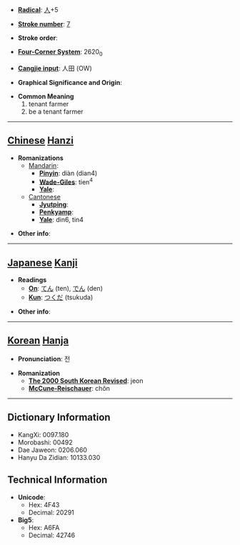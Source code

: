 * '''[[Wiktionary:Chinese radical index| Radical]]''': [[Wiktionary:Chinese radical index 人|人]]+5

* '''[[Wiktionary:Chinese total strokes index|Stroke number]]''': [[Wiktionary:Chinese total strokes index 7|7]]

* '''Stroke order''': 

* '''[[Wiktionary:Chinese four corner index|Four-Corner System]]''': 2620<sub>0</sub>

* '''[[Wiktionary:Chinese Cangjie index|Cangjie input]]''': 人田 (OW)

* '''Graphical Significance and Origin''': 

* '''Common Meaning'''
*#tenant farmer
*# be a tenant farmer


----

== [[Chinese]] [[Hanzi]] ==

* '''Romanizations'''
** [[Mandarin]]:
*** '''[[Pinyin]]''': diàn (dian4)
*** '''[[Wade-Giles]]''': tien<sup>4</sup>
*** '''[[Yale]]''': 
**[[Cantonese]]
***'''[[Jyutping]]''':
***'''[[Penkyamp]]''': 
***'''[[Yale]]''': din6, tin4

* '''Other info''': 

----

== [[Japanese]] [[Kanji]] ==

* '''Readings'''
** '''[[On]]''': [[てん]] (ten), [[でん]] (den)
** '''[[Kun]]''': [[つくだ]] (tsukuda)

* '''Other info''':  

----

== [[Korean]] [[Hanja]] ==

* '''Pronunciation''': 전

* '''Romanization'''
** '''[[The 2000 South Korean Revised Romanization|The 2000 South Korean Revised]]''': jeon
** '''[[McCune-Reischauer]]''': chŏn

----

== Dictionary Information ==

* KangXi: 0097.180
* Morobashi: 00492
* Dae Jaweon: 0206.060
* Hanyu Da Zidian: 10133.030

== Technical Information ==

* '''Unicode''':
** Hex: 4F43
** Decimal: 20291
* '''Big5''':
** Hex: A6FA
** Decimal: 42746